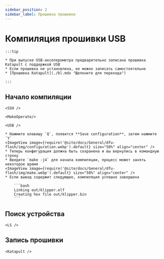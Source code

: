 ```yaml
---
sidebar_position: 2
sidebar_label: Прошивка прошивки
---
```




# Компиляция прошивки USB

    :::tip

    * При выпуске USB-акселерометра предварительно записана прошивка Katapult с поддержкой USB
    * Если прошивка не установлена, ее можно записать самостоятельно
    * [Прошивка Katapult](./bl.mdx "Щелкните для перехода")

    :::

## Начало компиляции

    <SSH />

    <MakeOperate/>

    <USB />

    * Нажмите клавишу `Q`, появится **Save configuration**, затем нажмите `Y`
    <ImageView image={require('@site/docs/General/dfu-flash/img/configuration.webp').default} size="50%" align="center" />
    * Теперь конфигурация должна быть сохранена и вы вернулись в командную строку
    * Введите `make -j4` для начала компиляции, процесс может занять некоторое время
    <ImageView image={require('@site/docs/General/dfu-flash/img/make.webp').default} size="50%" align="center" />
    * Если вывод содержит следующее, компиляция успешно завершена

        ```bash
        Linking out/klipper.elf
        Creating hex file out/klipper.bin
        ```

## Поиск устройства

    <LS />


## Запись прошивки


    <Katapult />
